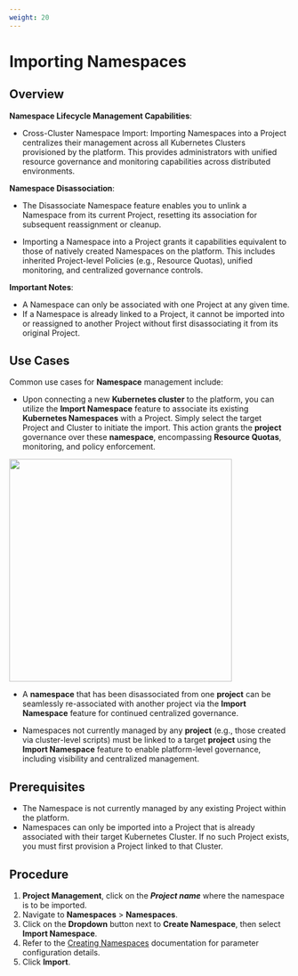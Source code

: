 ```yaml
---
weight: 20
---
```


# Importing Namespaces

## Overview

**Namespace Lifecycle Management Capabilities**:

- Cross-Cluster Namespace Import: Importing Namespaces into a Project centralizes their management across all Kubernetes Clusters provisioned by the platform. This provides administrators with unified resource governance and monitoring capabilities across distributed environments.

**Namespace Disassociation**: 
- The Disassociate Namespace feature enables you to unlink a Namespace from its current Project, resetting its association for subsequent reassignment or cleanup.

- Importing a Namespace into a Project grants it capabilities equivalent to those of natively created Namespaces on the platform. This includes inherited Project-level Policies (e.g., Resource Quotas), unified monitoring, and centralized governance controls.

**Important Notes**:

- A Namespace can only be associated with one Project at any given time.
- If a Namespace is already linked to a Project, it cannot be imported into or reassigned to another Project without first disassociating it from its original Project.

## Use Cases

Common use cases for **Namespace** management include:

- Upon connecting a new **Kubernetes cluster** to the platform, you can utilize the **Import Namespace** feature to associate its existing **Kubernetes Namespaces** with a Project. Simply select the target Project and Cluster to initiate the import. This action grants the **project** governance over these **namespace**, encompassing **Resource Quotas**, monitoring, and policy enforcement.
<img src="./assets/nsimport.svg" width="400" />

- A **namespace** that has been disassociated from one **project** can be seamlessly re-associated with another project via the **Import Namespace** feature for continued centralized governance.

- Namespaces not currently managed by any **project** (e.g., those created via cluster-level scripts) must be linked to a target **project** using the **Import Namespace** feature to enable platform-level governance, including visibility and centralized management.


## Prerequisites
- The Namespace is not currently managed by any existing Project within the platform.
- Namespaces can only be imported into a Project that is already associated with their target Kubernetes Cluster. If no such Project exists, you must first provision a Project linked to that Cluster.

## Procedure
1. **Project Management**, click on the ***Project name*** where the namespace is to be imported.
2. Navigate to **Namespaces** > **Namespaces**.
3. Click on the **Dropdown** button next to **Create Namespace**, then select **Import Namespace**.
4. Refer to the [Creating Namespaces](./create_namespace.mdx) documentation for parameter configuration details.
5. Click **Import**.

